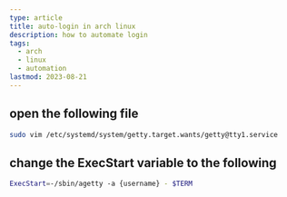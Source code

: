 ```yaml
---
type: article
title: auto-login in arch linux
description: how to automate login
tags:
  - arch
  - linux
  - automation
lastmod: 2023-08-21
---
```


## open the following file 
```sh
sudo vim /etc/systemd/system/getty.target.wants/getty@tty1.service
```

## change the ExecStart variable to the following
```sh
ExecStart=-/sbin/agetty -a {username} - $TERM
```